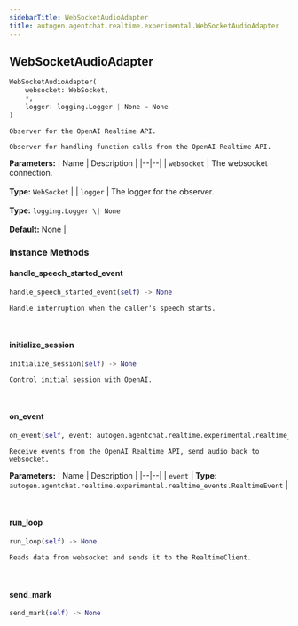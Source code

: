 ```yaml
---
sidebarTitle: WebSocketAudioAdapter
title: autogen.agentchat.realtime.experimental.WebSocketAudioAdapter
---
```

<h2 id="autogen.agentchat.realtime.experimental.WebSocketAudioAdapter" class="doc doc-heading">
    <code class="doc-symbol doc-symbol-heading doc-symbol-class"></code>
    <span class="doc doc-object-name doc-class-name">WebSocketAudioAdapter</span>
</h2>

```python
WebSocketAudioAdapter(
    websocket: WebSocket,
    *,
    logger: logging.Logger | None = None
)
```

    Observer for the OpenAI Realtime API.
    
    Observer for handling function calls from the OpenAI Realtime API.

<b>Parameters:</b>
| Name | Description |
|--|--|
| `websocket` | The websocket connection.<br/><br/>**Type:** `WebSocket` |
| `logger` | The logger for the observer.<br/><br/>**Type:** `logging.Logger \| None`<br/><br/>**Default:** None |

### Instance Methods

<code class="doc-symbol doc-symbol-heading doc-symbol-method"></code>
#### handle_speech_started_event

```python
handle_speech_started_event(self) -> None
```

    Handle interruption when the caller's speech starts.

<br />

<code class="doc-symbol doc-symbol-heading doc-symbol-method"></code>
#### initialize_session

```python
initialize_session(self) -> None
```

    Control initial session with OpenAI.

<br />

<code class="doc-symbol doc-symbol-heading doc-symbol-method"></code>
#### on_event

```python
on_event(self, event: autogen.agentchat.realtime.experimental.realtime_events.RealtimeEvent) -> None
```

    Receive events from the OpenAI Realtime API, send audio back to websocket.

<b>Parameters:</b>
| Name | Description |
|--|--|
| `event` | **Type:** `autogen.agentchat.realtime.experimental.realtime_events.RealtimeEvent` |

<br />

<code class="doc-symbol doc-symbol-heading doc-symbol-method"></code>
#### run_loop

```python
run_loop(self) -> None
```

    Reads data from websocket and sends it to the RealtimeClient.

<br />

<code class="doc-symbol doc-symbol-heading doc-symbol-method"></code>
#### send_mark

```python
send_mark(self) -> None
```

    

<br />